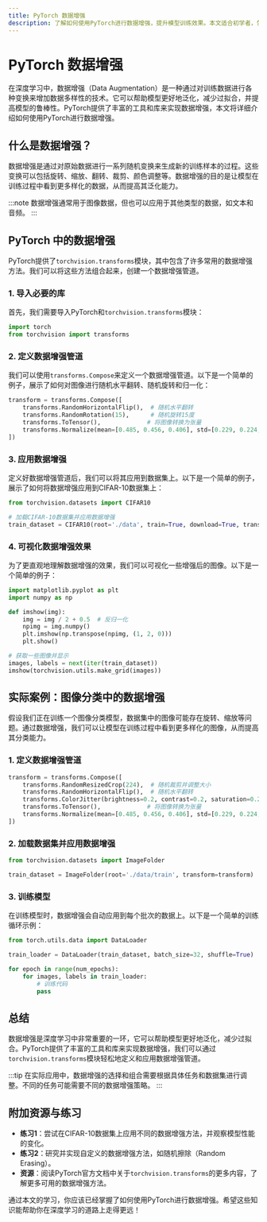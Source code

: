 ```yaml
---
title: PyTorch 数据增强
description: 了解如何使用PyTorch进行数据增强，提升模型训练效果。本文适合初学者，包含代码示例和实际案例。
---
```


# PyTorch 数据增强

在深度学习中，数据增强（Data Augmentation）是一种通过对训练数据进行各种变换来增加数据多样性的技术。它可以帮助模型更好地泛化，减少过拟合，并提高模型的鲁棒性。PyTorch提供了丰富的工具和库来实现数据增强，本文将详细介绍如何使用PyTorch进行数据增强。

## 什么是数据增强？

数据增强是通过对原始数据进行一系列随机变换来生成新的训练样本的过程。这些变换可以包括旋转、缩放、翻转、裁剪、颜色调整等。数据增强的目的是让模型在训练过程中看到更多样化的数据，从而提高其泛化能力。

:::note
数据增强通常用于图像数据，但也可以应用于其他类型的数据，如文本和音频。
:::

## PyTorch 中的数据增强

PyTorch提供了`torchvision.transforms`模块，其中包含了许多常用的数据增强方法。我们可以将这些方法组合起来，创建一个数据增强管道。

### 1. 导入必要的库

首先，我们需要导入PyTorch和`torchvision.transforms`模块：

```python
import torch
from torchvision import transforms
```

### 2. 定义数据增强管道

我们可以使用`transforms.Compose`来定义一个数据增强管道。以下是一个简单的例子，展示了如何对图像进行随机水平翻转、随机旋转和归一化：

```python
transform = transforms.Compose([
    transforms.RandomHorizontalFlip(),  # 随机水平翻转
    transforms.RandomRotation(15),      # 随机旋转15度
    transforms.ToTensor(),             # 将图像转换为张量
    transforms.Normalize(mean=[0.485, 0.456, 0.406], std=[0.229, 0.224, 0.225])  # 归一化
])
```

### 3. 应用数据增强

定义好数据增强管道后，我们可以将其应用到数据集上。以下是一个简单的例子，展示了如何将数据增强应用到CIFAR-10数据集上：

```python
from torchvision.datasets import CIFAR10

# 加载CIFAR-10数据集并应用数据增强
train_dataset = CIFAR10(root='./data', train=True, download=True, transform=transform)
```

### 4. 可视化数据增强效果

为了更直观地理解数据增强的效果，我们可以可视化一些增强后的图像。以下是一个简单的例子：

```python
import matplotlib.pyplot as plt
import numpy as np

def imshow(img):
    img = img / 2 + 0.5  # 反归一化
    npimg = img.numpy()
    plt.imshow(np.transpose(npimg, (1, 2, 0)))
    plt.show()

# 获取一些图像并显示
images, labels = next(iter(train_dataset))
imshow(torchvision.utils.make_grid(images))
```

## 实际案例：图像分类中的数据增强

假设我们正在训练一个图像分类模型，数据集中的图像可能存在旋转、缩放等问题。通过数据增强，我们可以让模型在训练过程中看到更多样化的图像，从而提高其分类能力。

### 1. 定义数据增强管道

```python
transform = transforms.Compose([
    transforms.RandomResizedCrop(224),  # 随机裁剪并调整大小
    transforms.RandomHorizontalFlip(),  # 随机水平翻转
    transforms.ColorJitter(brightness=0.2, contrast=0.2, saturation=0.2, hue=0.1),  # 颜色调整
    transforms.ToTensor(),             # 将图像转换为张量
    transforms.Normalize(mean=[0.485, 0.456, 0.406], std=[0.229, 0.224, 0.225])  # 归一化
])
```

### 2. 加载数据集并应用数据增强

```python
from torchvision.datasets import ImageFolder

train_dataset = ImageFolder(root='./data/train', transform=transform)
```

### 3. 训练模型

在训练模型时，数据增强会自动应用到每个批次的数据上。以下是一个简单的训练循环示例：

```python
from torch.utils.data import DataLoader

train_loader = DataLoader(train_dataset, batch_size=32, shuffle=True)

for epoch in range(num_epochs):
    for images, labels in train_loader:
        # 训练代码
        pass
```

## 总结

数据增强是深度学习中非常重要的一环，它可以帮助模型更好地泛化，减少过拟合。PyTorch提供了丰富的工具和库来实现数据增强，我们可以通过`torchvision.transforms`模块轻松地定义和应用数据增强管道。

:::tip
在实际应用中，数据增强的选择和组合需要根据具体任务和数据集进行调整。不同的任务可能需要不同的数据增强策略。
:::

## 附加资源与练习

- **练习1**：尝试在CIFAR-10数据集上应用不同的数据增强方法，并观察模型性能的变化。
- **练习2**：研究并实现自定义的数据增强方法，如随机擦除（Random Erasing）。
- **资源**：阅读PyTorch官方文档中关于`torchvision.transforms`的更多内容，了解更多可用的数据增强方法。

通过本文的学习，你应该已经掌握了如何使用PyTorch进行数据增强。希望这些知识能帮助你在深度学习的道路上走得更远！